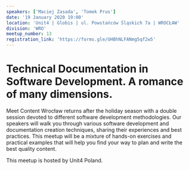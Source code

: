 ```yaml
---
speakers: ['Maciej Zasada', 'Tomek Prus']
date: '19 January 2020 19:00'
location: 'Unit4 | Globis | ul. Powstańców Śląskich 7a | WROCŁAW'
division: 'WRO'
meetup_number: 13
registration_link: 'https://forms.gle/UHBhNLFANmg5qf2w5'
---
```


# Technical Documentation in Software Development. A romance of many dimensions.

Meet Content Wrocław returns after the holiday season with a double session
devoted to different software development methodologies. Our speakers will walk
you through various software development and documentation creation techniques,
sharing their experiences and best practices. This meetup will be a mixture of
hands-on exercises and practical examples that will help you find your way to
plan and write the best quality content.

This meetup is hosted by Unit4 Poland.
